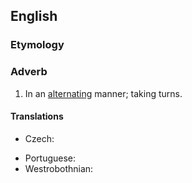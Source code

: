 ==English==

===Etymology===
{{suffix|en|alternating|ly}}

===Adverb===
{{en-adv|-}}

# In an [[alternating]] manner; taking turns.

====Translations====
{{trans-top|in an alternating manner}}
* Czech: {{t+|cs|střídavě}}
{{trans-mid}}
* Portuguese: {{t|pt|alternantemente}}
* Westrobothnian: {{t|gmq-bot|wärrvåm}}
{{trans-bottom}}